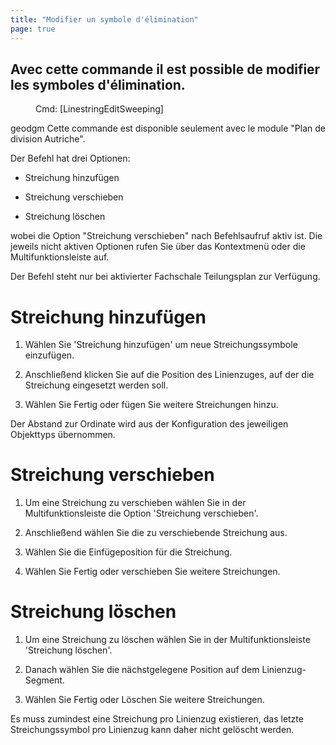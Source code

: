 ```yaml
---
title: "Modifier un symbole d'élimination"
page: true
---
```

## Avec cette commande il est possible de modifier les symboles d&#39;&#233;limination.
 <Menu> Cmd: [LinestringEditSweeping] </Menu> 


 <Placeholder>geodgm</Placeholder> 
<Warning>
Cette commande est disponible seulement avec le module &quot;Plan de division Autriche&quot;.
</Warning>


Der Befehl hat drei Optionen:


- Streichung hinzuf&#252;gen

- Streichung verschieben

- Streichung l&#246;schen




wobei die Option &quot;Streichung verschieben&quot; nach Befehlsaufruf aktiv ist. Die jeweils nicht aktiven Optionen rufen Sie &#252;ber das Kontextmen&#252; oder die Multifunktionsleiste auf.

<Success>
Der Befehl steht nur bei aktivierter  <Italic> Fachschale  </Italic>  <Italic> Teilungsplan  </Italic> zur Verf&#252;gung.
</Success>


# Streichung hinzuf&#252;gen


1. W&#228;hlen Sie &#39;Streichung hinzuf&#252;gen&#39; um neue Streichungssymbole einzuf&#252;gen.

2. Anschlie&#223;end klicken Sie auf die Position des  Linienzuges, auf der die Streichung eingesetzt werden soll.

3. W&#228;hlen Sie Fertig oder f&#252;gen Sie weitere Streichungen hinzu.




<Success>
Der Abstand zur Ordinate wird aus der Konfiguration des jeweiligen Objekttyps &#252;bernommen.
</Success>


# Streichung verschieben


1. Um eine Streichung zu verschieben w&#228;hlen Sie in der Multifunktionsleiste die Option &#39;Streichung verschieben&#39;.

2. Anschlie&#223;end w&#228;hlen Sie die zu verschiebende Streichung aus.

3. W&#228;hlen Sie die Einf&#252;geposition f&#252;r die Streichung.

4. W&#228;hlen Sie Fertig oder verschieben Sie weitere Streichungen.




# Streichung l&#246;schen


1. Um eine Streichung zu l&#246;schen w&#228;hlen Sie in der Multifunktionsleiste &#39;Streichung l&#246;schen&#39;.

2. Danach w&#228;hlen Sie die n&#228;chstgelegene Position auf dem Linienzug-Segment.

3. W&#228;hlen Sie Fertig oder L&#246;schen Sie weitere Streichungen.




<Success>
Es muss zumindest eine Streichung pro Linienzug existieren, das letzte Streichungssymbol pro Linienzug kann daher nicht gel&#246;scht werden.
</Success>
